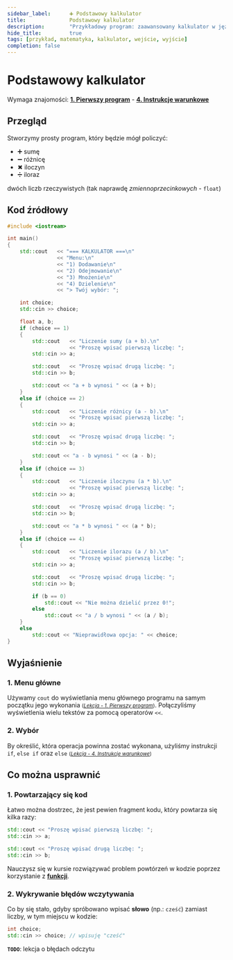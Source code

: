 ```yaml
---
sidebar_label:		➕ Podstawowy kalkulator
title:				Podstawowy kalkulator
description:		"Przykładowy program: zaawansowany kalkulator w języku C++"
hide_title:			true
tags: [przykład, matematyka, kalkulator, wejście, wyjście]
completion: false
---
```



# Podstawowy kalkulator

Wymaga znajomości: [**1. Pierwszy program**](../../first-program) - [**4. Instrukcje warunkowe**](../../conditions)

## Przegląd

Stworzymy prosty program, który będzie mógł policzyć:

- ➕ sumę
- ➖ różnicę
- ✖ iloczyn
- ➗ iloraz

dwóch liczb rzeczywistych (tak naprawdę *zmiennoprzecinkowych* - `float`)

## Kod źródłowy

```cpp
#include <iostream>

int main()
{
	std::cout	<< "=== KALKULATOR ===\n"
				<< "Menu:\n"
				<< "1) Dodawanie\n"
				<< "2) Odejmowanie\n"
				<< "3) Mnożenie\n"
				<< "4) Dzielenie\n"
				<< "> Twój wybór: ";

	int choice;
	std::cin >> choice;

	float a, b;
	if (choice == 1)
	{
		std::cout	<< "Liczenie sumy (a + b).\n"
					<< "Proszę wpisać pierwszą liczbę: ";
		std::cin >> a;

		std::cout	<< "Proszę wpisać drugą liczbę: ";
		std::cin >> b;

		std::cout << "a + b wynosi " << (a + b);
	}
	else if (choice == 2)
	{
		std::cout	<< "Liczenie różnicy (a - b).\n"
					<< "Proszę wpisać pierwszą liczbę: ";
		std::cin >> a;

		std::cout	<< "Proszę wpisać drugą liczbę: ";
		std::cin >> b;

		std::cout << "a - b wynosi " << (a - b);
	}
	else if (choice == 3)
	{
		std::cout	<< "Liczenie iloczynu (a * b).\n"
					<< "Proszę wpisać pierwszą liczbę: ";
		std::cin >> a;

		std::cout	<< "Proszę wpisać drugą liczbę: ";
		std::cin >> b;

		std::cout << "a * b wynosi " << (a * b);
	}
	else if (choice == 4)
	{
		std::cout	<< "Liczenie ilorazu (a / b).\n"
					<< "Proszę wpisać pierwszą liczbę: ";
		std::cin >> a;

		std::cout	<< "Proszę wpisać drugą liczbę: ";
		std::cin >> b;

		if (b == 0)
			std::cout << "Nie można dzielić przez 0!";
		else
			std::cout << "a / b wynosi " << (a / b);
	}
	else
		std::cout << "Nieprawidłowa opcja: " << choice;
}
```

## Wyjaśnienie

<ImproveSection />

### 1. Menu główne

Używamy `cout` do wyświetlania menu głównego programu na samym początku jego
wykonania <small>([*Lekcja - 1. Pierwszy program*](../../first-program))</small>.
Połączyliśmy wyświetlenia wielu tekstów za pomocą operatorów `<<`.

### 2. Wybór

By określić, która operacja powinna zostać wykonana, użyliśmy instrukcji `if`, `else if`
oraz `else` <small>([*Lekcja - 4. Instrukcje warunkowe*](../../conditions))</small>

## Co można usprawnić

### 1. Powtarzający się kod

Łatwo można dostrzec, że jest pewien fragment kodu, który
powtarza się kilka razy:

```cpp title="⚠ Powtarzający się kod"
std::cout << "Proszę wpisać pierwszą liczbę: ";
std::cin >> a;

std::cout << "Proszę wpisać drugą liczbę: ";
std::cin >> b;
```

Nauczysz się w kursie rozwiązywać problem powtórzeń w kodzie
poprzez korzystanie z [**funkcji**](../../functions).

### 2. Wykrywanie błędów wczytywania

Co by się stało, gdyby spróbowano wpisać **słowo**
(np.: `cześć`) zamiast liczby, w tym miejscu w kodzie:

```cpp title="🤔 Czy to zadziała?"
int choice;
std::cin >> choice; // wpisuję "cześć"
```

**`TODO`**: lekcja o błędach odczytu